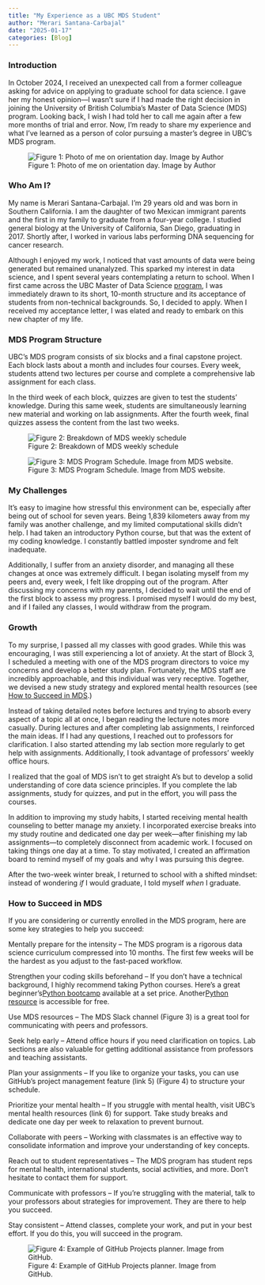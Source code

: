 ```yaml
---
title: "My Experience as a UBC MDS Student"
author: "Merari Santana-Carbajal"
date: "2025-01-17"
categories: [Blog]
---
```


### Introduction

In October 2024, I received an unexpected call from a former colleague asking for advice on applying to graduate school for data science. I gave her my honest opinion—I wasn’t sure if I had made the right decision in joining the University of British Columbia’s Master of Data Science (MDS) program. Looking back, I wish I had told her to call me again after a few more months of trial and error. Now, I’m ready to share my experience and what I’ve learned as a person of color pursuing a master’s degree in UBC’s MDS program. 


![Figure 1: Photo of me on orientation day. Image by Author](UBC_merari.jpg)

### Who Am I? 

My name is Merari Santana-Carbajal. I’m 29 years old and was born in Southern California. I am the daughter of two Mexican immigrant parents and the first in my family to graduate from a four-year college. I studied general biology at the University of California, San Diego, graduating in 2017. Shortly after, I worked in various labs performing DNA sequencing for cancer research. 

Although I enjoyed my work, I noticed that vast amounts of data were being generated but remained unanalyzed. This sparked my interest in data science, and I spent several years contemplating a return to school. When I first came across the UBC Master of Data Science [program](https://masterdatascience.ubc.ca/programs/vancouver), I was immediately drawn to its short, 10-month structure and its acceptance of students from non-technical backgrounds. So, I decided to apply. When I received my acceptance letter, I was elated and ready to embark on this new chapter of my life. 

### MDS Program Structure

UBC’s MDS program consists of six blocks and a final capstone project. Each block lasts about a month and includes four courses. Every week, students attend two lectures per course and complete a comprehensive lab assignment for each class. 

In the third week of each block, quizzes are given to test the students' knowledge. During this same week, students are simultaneously learning new material and working on lab assignments. After the fourth week, final quizzes assess the content from the last two weeks. 

![Figure 2: Breakdown of MDS weekly schedule](block_breakdown.jpg){fig-align="center"}





![Figure 3: MDS Program Schedule. Image from MDS website.](MDS_schedule.jpg)

### My Challenges

It’s easy to imagine how stressful this environment can be, especially after being out of school for seven years. Being 1,839 kilometers away from my family was another challenge, and my limited computational skills didn’t help. I had taken an introductory Python course, but that was the extent of my coding knowledge. I constantly battled imposter syndrome and felt inadequate. 

Additionally, I suffer from an anxiety disorder, and managing all these changes at once was extremely difficult. I began isolating myself from my peers and, every week, I felt like dropping out of the program. After discussing my concerns with my parents, I decided to wait until the end of the first block to assess my progress. I promised myself I would do my best, and if I failed any classes, I would withdraw from the program. 

### Growth 

To my surprise, I passed all my classes with good grades. While this was encouraging, I was still experiencing a lot of anxiety. At the start of Block 3, I scheduled a meeting with one of the MDS program directors to voice my concerns and develop a better study plan. Fortunately, the MDS staff are incredibly approachable, and this individual was very receptive. Together, we devised a new study strategy and explored mental health resources (see [How to Succeed in MDS](#how-to-succeed-in-mds).)

Instead of taking detailed notes before lectures and trying to absorb every aspect of a topic all at once, I began reading the lecture notes more casually. During lectures and after completing lab assignments, I reinforced the main ideas. If I had any questions, I reached out to professors for clarification. I also started attending my lab section more regularly to get help with assignments. Additionally, I took advantage of professors’ weekly office hours. 

I realized that the goal of MDS isn’t to get straight A’s but to develop a solid understanding of core data science principles. If you complete the lab assignments, study for quizzes, and put in the effort, you will pass the courses. 

In addition to improving my study habits, I started receiving mental health counseling to better manage my anxiety. I incorporated exercise breaks into my study routine and dedicated one day per week—after finishing my lab assignments—to completely disconnect from academic work. I focused on taking things one day at a time. To stay motivated, I created an affirmation board to remind myself of my goals and why I was pursuing this degree. 

After the two-week winter break, I returned to school with a shifted mindset: instead of wondering *if* I would graduate, I told myself *when* I graduate.

### How to Succeed in MDS

If you are considering or currently enrolled in the MDS program, here are some key strategies to help you succeed: 

Mentally prepare for the intensity – The MDS program is a rigorous data science curriculum compressed into 10 months. The first few weeks will be the hardest as you adjust to the fast-paced workflow. 

Strengthen your coding skills beforehand – If you don’t have a technical background, I highly recommend taking Python courses. Here’s a great beginner’s[Python bootcamp](https://www.udemy.com/course/100-days-of-code/) available at a set price. Another[Python resource](https://cs50.harvard.edu/python/2022/) is accessible for free. 

Use MDS resources – The MDS Slack channel (Figure 3) is a great tool for communicating with peers and professors. 

Seek help early – Attend office hours if you need clarification on topics. Lab sections are also valuable for getting additional assistance from professors and teaching assistants. 

Plan your assignments – If you like to organize your tasks, you can use GitHub’s project management feature (link 5) (Figure 4) to structure your schedule. 

Prioritize your mental health – If you struggle with mental health, visit UBC’s mental health resources (link 6) for support. Take study breaks and dedicate one day per week to relaxation to prevent burnout. 

Collaborate with peers – Working with classmates is an effective way to consolidate information and improve your understanding of key concepts. 

Reach out to student representatives – The MDS program has student reps for mental health, international students, social activities, and more. Don’t hesitate to contact them for support. 

Communicate with professors – If you’re struggling with the material, talk to your professors about strategies for improvement. They are there to help you succeed. 

Stay consistent – Attend classes, complete your work, and put in your best effort. If you do this, you will succeed in the program. 

 
![Figure 4: Example of GitHub Projects planner. Image from GitHub.](github_projects.jpg)